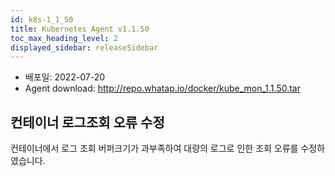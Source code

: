 ```yaml
---
id: k8s-1_1_50
title: Kubernetes Agent v1.1.50
toc_max_heading_level: 2
displayed_sidebar: releaseSidebar
---
```



* 배포일: 2022-07-20
* Agent download: http://repo.whatap.io/docker/kube_mon_1.1.50.tar

## 컨테이너 로그조회 오류 수정

컨테이너에서 로그 조회 버퍼크기가 과부족하여 대량의 로그로 인한 조회 오류를 수정하였습니다.

